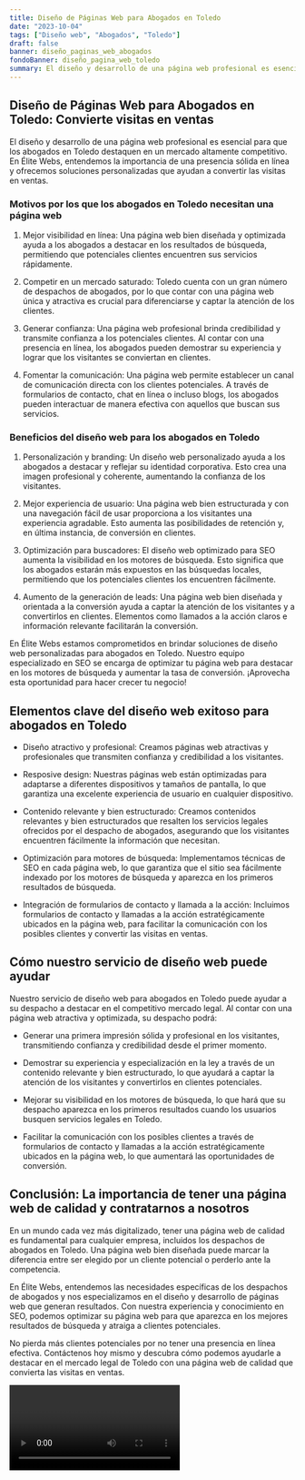 ```yaml
---
title: Diseño de Páginas Web para Abogados en Toledo
date: "2023-10-04"
tags: ["Diseño web", "Abogados", "Toledo"]
draft: false
banner: diseño_paginas_web_abogados
fondoBanner: diseño_pagina_web_toledo
summary: El diseño y desarrollo de una página web profesional es esencial para que los abogados en Toledo destaquen en un mercado altamente competitivo. En Élite Webs, entendemos la importancia de una presencia sólida en línea y ofrecemos soluciones personalizadas que ayudan a convertir las visitas en ventas.
---
```



## Diseño de Páginas Web para Abogados en Toledo: Convierte visitas en ventas

El diseño y desarrollo de una página web profesional es esencial para que los abogados en Toledo destaquen en un mercado altamente competitivo. En Élite Webs, entendemos la importancia de una presencia sólida en línea y ofrecemos soluciones personalizadas que ayudan a convertir las visitas en ventas.

### Motivos por los que los abogados en Toledo necesitan una página web

1. Mejor visibilidad en línea: Una página web bien diseñada y optimizada ayuda a los abogados a destacar en los resultados de búsqueda, permitiendo que potenciales clientes encuentren sus servicios rápidamente.

2. Competir en un mercado saturado: Toledo cuenta con un gran número de despachos de abogados, por lo que contar con una página web única y atractiva es crucial para diferenciarse y captar la atención de los clientes.

3. Generar confianza: Una página web profesional brinda credibilidad y transmite confianza a los potenciales clientes. Al contar con una presencia en línea, los abogados pueden demostrar su experiencia y lograr que los visitantes se conviertan en clientes.

4. Fomentar la comunicación: Una página web permite establecer un canal de comunicación directa con los clientes potenciales. A través de formularios de contacto, chat en línea o incluso blogs, los abogados pueden interactuar de manera efectiva con aquellos que buscan sus servicios.

### Beneficios del diseño web para los abogados en Toledo

1. Personalización y branding: Un diseño web personalizado ayuda a los abogados a destacar y reflejar su identidad corporativa. Esto crea una imagen profesional y coherente, aumentando la confianza de los visitantes.

2. Mejor experiencia de usuario: Una página web bien estructurada y con una navegación fácil de usar proporciona a los visitantes una experiencia agradable. Esto aumenta las posibilidades de retención y, en última instancia, de conversión en clientes.

3. Optimización para buscadores: El diseño web optimizado para SEO aumenta la visibilidad en los motores de búsqueda. Esto significa que los abogados estarán más expuestos en las búsquedas locales, permitiendo que los potenciales clientes los encuentren fácilmente.

4. Aumento de la generación de leads: Una página web bien diseñada y orientada a la conversión ayuda a captar la atención de los visitantes y a convertirlos en clientes. Elementos como llamados a la acción claros e información relevante facilitarán la conversión.

En Élite Webs estamos comprometidos en brindar soluciones de diseño web personalizadas para abogados en Toledo. Nuestro equipo especializado en SEO se encarga de optimizar tu página web para destacar en los motores de búsqueda y aumentar la tasa de conversión. ¡Aprovecha esta oportunidad para hacer crecer tu negocio!

<GifSeo />

<Cta />

## Elementos clave del diseño web exitoso para abogados en Toledo

- Diseño atractivo y profesional: Creamos páginas web atractivas y profesionales que transmiten confianza y credibilidad a los visitantes.

- Resposive design: Nuestras páginas web están optimizadas para adaptarse a diferentes dispositivos y tamaños de pantalla, lo que garantiza una excelente experiencia de usuario en cualquier dispositivo.

- Contenido relevante y bien estructurado: Creamos contenidos relevantes y bien estructurados que resalten los servicios legales ofrecidos por el despacho de abogados, asegurando que los visitantes encuentren fácilmente la información que necesitan.

- Optimización para motores de búsqueda: Implementamos técnicas de SEO en cada página web, lo que garantiza que el sitio sea fácilmente indexado por los motores de búsqueda y aparezca en los primeros resultados de búsqueda.

- Integración de formularios de contacto y llamada a la acción: Incluimos formularios de contacto y llamadas a la acción estratégicamente ubicados en la página web, para facilitar la comunicación con los posibles clientes y convertir las visitas en ventas.

## Cómo nuestro servicio de diseño web puede ayudar

Nuestro servicio de diseño web para abogados en Toledo puede ayudar a su despacho a destacar en el competitivo mercado legal. Al contar con una página web atractiva y optimizada, su despacho podrá:

- Generar una primera impresión sólida y profesional en los visitantes, transmitiendo confianza y credibilidad desde el primer momento.

- Demostrar su experiencia y especialización en la ley a través de un contenido relevante y bien estructurado, lo que ayudará a captar la atención de los visitantes y convertirlos en clientes potenciales.

- Mejorar su visibilidad en los motores de búsqueda, lo que hará que su despacho aparezca en los primeros resultados cuando los usuarios busquen servicios legales en Toledo.

- Facilitar la comunicación con los posibles clientes a través de formularios de contacto y llamadas a la acción estratégicamente ubicados en la página web, lo que aumentará las oportunidades de conversión.

## Conclusión: La importancia de tener una página web de calidad y contratarnos a nosotros

En un mundo cada vez más digitalizado, tener una página web de calidad es fundamental para cualquier empresa, incluidos los despachos de abogados en Toledo. Una página web bien diseñada puede marcar la diferencia entre ser elegido por un cliente potencial o perderlo ante la competencia.

En Élite Webs, entendemos las necesidades específicas de los despachos de abogados y nos especializamos en el diseño y desarrollo de páginas web que generan resultados. Con nuestra experiencia y conocimiento en SEO, podemos optimizar su página web para que aparezca en los mejores resultados de búsqueda y atraiga a clientes potenciales.

No pierda más clientes potenciales por no tener una presencia en línea efectiva. Contáctenos hoy mismo y descubra cómo podemos ayudarle a destacar en el mercado legal de Toledo con una página web de calidad que convierta las visitas en ventas.

<Video />

<CtaBot job="Abogados" city="Toledo" />

<Gmaps query="Toledo+españa+maps" />
